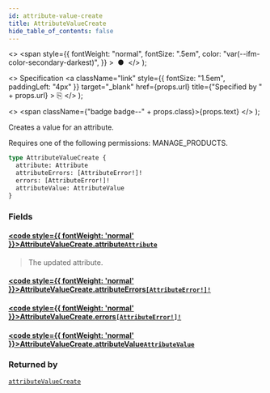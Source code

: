 ```yaml
---
id: attribute-value-create
title: AttributeValueCreate
hide_table_of_contents: false
---
```


  <>
    <span
      style={{
        fontWeight: "normal",
        fontSize: ".5em",
        color: "var(--ifm-color-secondary-darkest)",
      }}
    >
      &nbsp;●&nbsp;
    </span>
  </>
);

  <>
    Specification
    <a
      className="link"
      style={{ fontSize: "1.5em", paddingLeft: "4px" }}
      target="\_blank"
      href={props.url}
      title={"Specified by " + props.url}
    >
      ⎘
    </a>
  </>
);

  <>
    <span className={"badge badge--" + props.class}>{props.text}</span>
  </>
);

Creates a value for an attribute.

Requires one of the following permissions: MANAGE_PRODUCTS.

```graphql
type AttributeValueCreate {
  attribute: Attribute
  attributeErrors: [AttributeError!]!
  errors: [AttributeError!]!
  attributeValue: AttributeValue
}
```

### Fields

#### [<code style={{ fontWeight: 'normal' }}>AttributeValueCreate.<b>attribute</b></code>](#)<Bullet />[`Attribute`](../../api-reference/objects/attribute) <Badge class="secondary" text="object"/>

> The updated attribute.

#### [<code style={{ fontWeight: 'normal' }}>AttributeValueCreate.<b>attributeErrors</b></code>](#)<Bullet />[`[AttributeError!]!`](../../api-reference/objects/attribute-error) <Badge class="secondary" text="non-null"/> <Badge class="secondary" text="object"/>

>

#### [<code style={{ fontWeight: 'normal' }}>AttributeValueCreate.<b>errors</b></code>](#)<Bullet />[`[AttributeError!]!`](../../api-reference/objects/attribute-error) <Badge class="secondary" text="non-null"/> <Badge class="secondary" text="object"/>

>

#### [<code style={{ fontWeight: 'normal' }}>AttributeValueCreate.<b>attributeValue</b></code>](#)<Bullet />[`AttributeValue`](../../api-reference/objects/attribute-value) <Badge class="secondary" text="object"/>

>

### Returned by

[`attributeValueCreate`](../../api-reference/mutations/attribute-value-create) <Badge class="secondary" text="mutation"/>
